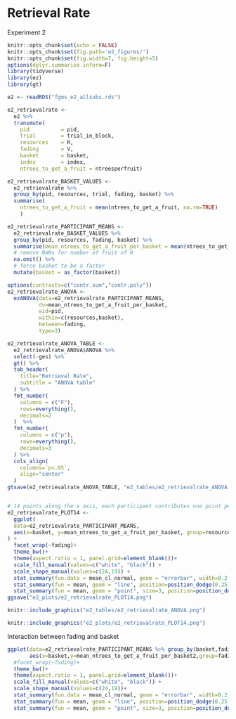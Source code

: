 # Retrieval Rate

Experiment 2

```r
knitr::opts_chunk$set(echo = FALSE)
knitr::opts_chunk$set(fig.path='e2_figures/')
knitr::opts_chunk$set(fig.width=7, fig.height=5)
options(dplyr.summarise.inform=F)
library(tidyverse)
library(ez)
library(gt)

e2 <- readRDS("fgms_e2_allsubs.rds")

e2_retrievalrate <-
  e2 %>%
  transmute(
    pid          = pid,
    trial        = trial_in_block,
    resources    = R,
    fading       = V,
    basket       = basket,
    index        = index,
    ntrees_to_get_a_fruit = ntreesperfruit)

e2_retrievalrate_BASKET_VALUES <- 
  e2_retrievalrate %>% 
  group_by(pid, resources, trial, fading, basket) %>% 
  summarise(
    ntrees_to_get_a_fruit = mean(ntrees_to_get_a_fruit, na.rm=TRUE)
    ) 

e2_retrievalrate_PARTICIPANT_MEANS <-
  e2_retrievalrate_BASKET_VALUES %>% 
  group_by(pid, resources, fading, basket) %>% 
  summarise(mean_ntrees_to_get_a_fruit_per_basket = mean(ntrees_to_get_a_fruit)) %>% 
  # remove NaNs for number of fruit of 0
  na.omit() %>% 
  # force basket to be a factor
  mutate(basket = as_factor(basket))

options(contrasts=c("contr.sum","contr.poly"))
e2_retrievalrate_ANOVA <- 
  ezANOVA(data=e2_retrievalrate_PARTICIPANT_MEANS,
          dv=mean_ntrees_to_get_a_fruit_per_basket,
          wid=pid,
          within=c(resources,basket),
          between=fading,
          type=3)

e2_retrievalrate_ANOVA_TABLE <-
  e2_retrievalrate_ANOVA$ANOVA %>% 
  select(-ges) %>% 
  gt() %>% 
  tab_header(
    title="Retrieval Rate",
    subtitle = "ANOVA table"
  ) %>% 
  fmt_number(
    columns = c("F"),
    rows=everything(),
    decimals=2
  )  %>% 
  fmt_number(
    columns = c("p"),
    rows=everything(),
    decimals=3
  ) %>% 
  cols_align(
    columns=`p<.05`,
    align="center"
  )
gtsave(e2_retrievalrate_ANOVA_TABLE, "e2_tables/e2_retrievalrate_ANOVA.png")


# 14 points along the x axis, each participant contributes one point per cell
e2_retrievalrate_PLOT14 <-
  ggplot(
  data=e2_retrievalrate_PARTICIPANT_MEANS, 
  aes(x=basket, y=mean_ntrees_to_get_a_fruit_per_basket, group=resources, pch=resources, fill=resources)
) +
  facet_wrap(~fading)+
  theme_bw()+
  theme(aspect.ratio = 1, panel.grid=element_blank())+
  scale_fill_manual(values=c("white", "black")) +
  scale_shape_manual(values=c(24,19)) +
  stat_summary(fun.data = mean_cl_normal, geom = "errorbar", width=0.2, position=position_dodge(0.25)) +
  stat_summary(fun = mean, geom = "line", position=position_dodge(0.25)) + 
  stat_summary(fun = mean, geom = "point", size=3, position=position_dodge(0.25))
ggsave("e2_plots/e2_retrievalrate_PLOT14.png")
```

```r
knitr::include_graphics("e2_tables/e2_retrievalrate_ANOVA.png")
```

```r
knitr::include_graphics("e2_plots/e2_retrievalrate_PLOT14.png")
```

Interaction between fading and basket

```r
ggplot(data=e2_retrievalrate_PARTICIPANT_MEANS %>% group_by(basket,fading,pid) %>% summarise(mean_ntrees_to_get_a_fruit_per_basket2=mean(mean_ntrees_to_get_a_fruit_per_basket)),
       aes(x=basket,y=mean_ntrees_to_get_a_fruit_per_basket2,group=fading,pch=fading))+
  #facet_wrap(~fading)+
  theme_bw()+
  theme(aspect.ratio = 1, panel.grid=element_blank())+
  scale_fill_manual(values=c("white", "black")) +
  scale_shape_manual(values=c(24,19))+
  stat_summary(fun.data = mean_cl_normal, geom = "errorbar", width=0.2, position=position_dodge(0.25)) +
  stat_summary(fun = mean, geom = "line", position=position_dodge(0.25)) + 
  stat_summary(fun = mean, geom = "point", size=3, position=position_dodge(0.25))
```

